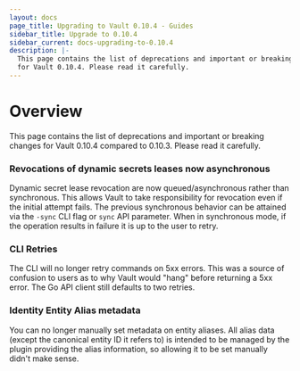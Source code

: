 ```yaml
---
layout: docs
page_title: Upgrading to Vault 0.10.4 - Guides
sidebar_title: Upgrade to 0.10.4
sidebar_current: docs-upgrading-to-0.10.4
description: |-
  This page contains the list of deprecations and important or breaking changes
  for Vault 0.10.4. Please read it carefully.
---
```


# Overview

This page contains the list of deprecations and important or breaking changes
for Vault 0.10.4 compared to 0.10.3. Please read it carefully.

### Revocations of dynamic secrets leases now asynchronous

Dynamic secret lease revocation are now queued/asynchronous rather
than synchronous. This allows Vault to take responsibility for revocation
even if the initial attempt fails. The previous synchronous behavior can be
attained via the `-sync` CLI flag or `sync` API parameter. When in
synchronous mode, if the operation results in failure it is up to the user
to retry.

### CLI Retries

The CLI will no longer retry commands on 5xx errors. This was a
source of confusion to users as to why Vault would "hang" before returning a
5xx error. The Go API client still defaults to two retries.

### Identity Entity Alias metadata

You can no longer manually set metadata on
entity aliases. All alias data (except the canonical entity ID it refers to)
is intended to be managed by the plugin providing the alias information, so
allowing it to be set manually didn't make sense.
